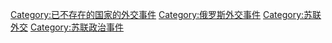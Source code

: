 [[Category:已不存在的国家的外交事件|Category:已不存在的国家的外交事件]]
[[Category:俄罗斯外交事件|Category:俄罗斯外交事件]]
[[Category:苏联外交|Category:苏联外交]]
[[Category:苏联政治事件|Category:苏联政治事件]]